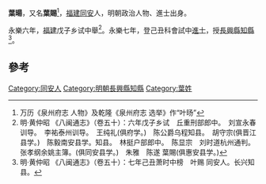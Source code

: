 '''葉暘'''，又名'''葉賜'''<ref>万历《泉州府志 人物》及乾隆《泉州府志 选举》作“叶旸”</ref>，[[福建|福建]][[同安|同安]]人，明朝政治人物、進士出身。

永樂六年，[[福建|福建]]戊子乡试中舉<ref>明·黄仲昭 《八闽通志》（卷五十）：六年戊子乡试　丘重刑部郎中。　刘宣永春训导。　李祐泰州训导。　王纯礼(俱府学。)　陈公爵乌程知县。　胡守宗(俱晋江县学。)　陈毅南安县学。知县。　林挺户部郎中。　陈显宗　刘时道杭州通判。　张孝纲余姚主簿。(俱同安县学。)　朱雅　陈遂 葉賜(俱惠安县学。)</ref>。永樂七年，登己丑科會試中[[進士|進士]]，授[[長興縣|長興縣]][[知縣|知縣]]<ref>明·黄仲昭 《八闽通志》（卷五十）：七年己丑萧时中榜　叶赐 同安人。长兴知县。</ref>。

==參考==
{{Reflist}}
{{明朝人物小作品}}
{{永樂九年辛卯科殿試金榜}}
[[Category:同安人|Category:同安人]]
[[Category:明朝長興縣知縣|Category:明朝長興縣知縣]]
[[Category:葉姓|Category:葉姓]]